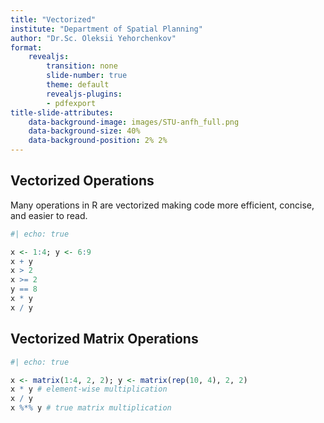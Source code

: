 ---
title: "Vectorized"
institute: "Department of Spatial Planning"
author: "Dr.Sc. Oleksii Yehorchenkov"
format:
    revealjs:
        transition: none
        slide-number: true
        theme: default
        revealjs-plugins:
        - pdfexport
title-slide-attributes:
    data-background-image: images/STU-anfh_full.png
    data-background-size: 40%
    data-background-position: 2% 2%
---

## Vectorized Operations

Many operations in R are vectorized making code more efficient, concise, and easier to read.

```{r}
#| echo: true

x <- 1:4; y <- 6:9
x + y
x > 2
x >= 2
y == 8
x * y
x / y
```

## Vectorized Matrix Operations

```{r}
#| echo: true

x <- matrix(1:4, 2, 2); y <- matrix(rep(10, 4), 2, 2)
x * y # element-wise multiplication
x / y
x %*% y # true matrix multiplication
```
